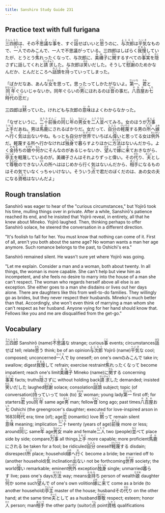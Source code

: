 ```yaml
---
title: Sanshiro Study Guide 231
---
```


## Practice text with full furigana

<p>
<ruby><rb>三四郎</rb><rt>さんしろう</rt></ruby>は、その<ruby><rb>不思議</rb><rt>ふしぎ</rt></ruby>な<ruby><rb>事</rb><rt>こと</rt></ruby>を、すぐ<ruby><rb>話</rb><rt>はな</rt></ruby>せばいいと<ruby><rb>思</rb><rt>おも</rt></ruby>うのに、<ruby><rb>与次郎</rb><rt>よじろう</rt></ruby>は<ruby><rb>平気</rb><rt>へいき</rt></ruby>なもので、<ruby><rb>一人</rb><rt>ひとり</rt></ruby>でのみこんで、一人で不思議がっている。三四郎はしばらく<ruby><rb>我慢</rb><rt>がまん</rt></ruby>していたが、とうとう<ruby><rb>焦</rb><rt>じ</rt></ruby>れったくなって、与次郎に、<ruby><rb>美禰子</rb><rt>みねこ</rt></ruby>に<ruby><rb>関</rb><rt>かん</rt></ruby>するすべての<ruby><rb>事実</rb><rt>じじつ</rt></ruby>を<ruby><rb>隠</rb><rt>かく</rt></ruby>さずに話してくれと<ruby><rb>請求</rb><rt>せいきゅう</rt></ruby>した。与次郎は<ruby><rb>笑</rb><rt>わら</rt></ruby>いだした。そうして<ruby><rb>慰謝</rb><rt>いしゃ</rt></ruby>のためかなんだか、とんだところへ<ruby><rb>話頭</rb><rt>わとう</rt></ruby>を<ruby><rb>持</rb><rt>も</rt></ruby>っていってしまった。
</p>

<p>
「ばかだなあ、あんな<ruby><rb>女</rb><rt>おんな</rt></ruby>を思って。思ったってしかたがないよ。<ruby><rb>第一</rb><rt>だいいち</rt></ruby>、<ruby><rb>君</rb><rt>きみ</rt></ruby>と<ruby><rb>同年</rb><rt>おないどし</rt></ruby>ぐらいじゃないか。同年ぐらいの<ruby><rb>男</rb><rt>おとこ</rt></ruby>にほれるのは<ruby><rb>昔</rb><rt>むかし</rt></ruby>の事だ。<ruby><rb>八百屋</rb><rt>やおや</rt></ruby>お<ruby><rb>七</rb><rt>しち</rt></ruby><ruby><rb>時代</rb><rt>じだい</rt></ruby>の<ruby><rb>恋</rb><rt>こい</rt></ruby>だ」
</p>

<p>
三四郎は<ruby><rb>黙</rb><rt>だま</rt></ruby>っていた。けれども与次郎の<ruby><rb>意味</rb><rt>いみ</rt></ruby>はよくわからなかった。
</p>

<p>
「なぜというに。<ruby><rb>二十</rb><rt>はたち</rt></ruby><ruby><rb>前後</rb><rt>ぜんご</rt></ruby>の<ruby><rb>同</rb><rt>おな</rt></ruby>じ<ruby><rb>年</rb><rt>とし</rt></ruby>の<ruby><rb>男女</rb><rt>なんにょ</rt></ruby>を<ruby><rb>二人</rb><rt>ふたり</rt></ruby><ruby><rb>並</rb><rt>なら</rt></ruby>べてみろ。女のほうが<ruby><rb>万事</rb><rt>ばんじ</rt></ruby><ruby><rb>上手</rb><rt>うわて</rt></ruby>だあね。男は<ruby><rb>馬鹿</rb><rt>ばか</rt></ruby>にされるばかりだ。女だって、<ruby><rb>自分</rb><rt>じぶん</rt></ruby>の<ruby><rb>軽蔑</rb><rt>けいべつ</rt></ruby>する男の<ruby><rb>所</rb><rt>ところ</rt></ruby>へ<ruby><rb>嫁</rb><rt>よめ</rt></ruby>へ<ruby><rb>行</rb><rt>ゆ</rt></ruby>く<ruby><rb>気</rb><rt>き</rt></ruby>は<ruby><rb>出</rb><rt>で</rt></ruby>ないやね。もっとも自分が<ruby><rb>世界</rb><rt>せかい</rt></ruby>でいちばん<ruby><rb>偉</rb><rt>えら</rt></ruby>いと思ってる女は<ruby><rb>例外</rb><rt>れいがい</rt></ruby>だ。軽蔑する所へ行かなければ<ruby><rb>独身</rb><rt>どくしん</rt></ruby>で<ruby><rb>暮</rb><rt>く</rt></ruby>らすよりほかに<ruby><rb>方法</rb><rt>ほうほう</rt></ruby>はないんだから。よく<ruby><rb>金持</rb><rt>かねも</rt></ruby>ちの<ruby><rb>娘</rb><rt>むすめ</rt></ruby>や<ruby><rb>何</rb><rt>なん</rt></ruby>かにそんなのがあるじゃないか、<ruby><rb>望</rb><rt>のぞ</rt></ruby>んで<ruby><rb>嫁</rb><rt>よめ</rt></ruby>に<ruby><rb>来</rb><rt>き</rt></ruby>ておきながら、<ruby><rb>亭主</rb><rt>ていしゅ</rt></ruby>を軽蔑しているのが。美禰子さんはそれよりずっと偉い。その<ruby><rb>代</rb><rt>かわ</rt></ruby>り、<ruby><rb>夫</rb><rt>おっと</rt></ruby>として<ruby><rb>尊敬</rb><rt>そんけい</rt></ruby>のできない<ruby><rb>人</rb><rt>ひと</rt></ruby>の所へははじめから行く気はないんだから、<ruby><rb>相手</rb><rt>あいて</rt></ruby>になるものはその気でいなくっちゃいけない。そういう<ruby><rb>点</rb><rt>てん</rt></ruby>で君だのぼくだのは、あの女の夫になる<ruby><rb>資格</rb><rt>しかく</rt></ruby>はないんだよ」
</p>


## Rough translation

Sanshirō was eager to hear of the "curious circumstances," but Yojirō took his time, mulling things over in private. After a while, Sanshirō's patience reached its end, and he insisted that Yojirō reveal, in entirety, all that he knew about Mineko. Yojirō laughed. Then, thinking perhaps to offer Sanshirō solace, he steered the conversation in a different direction.

"It's foolish to fall for her. You must know that nothing can come of it. First of all, aren't you both about the same age? No woman wants a man her age anymore. Such romance belongs to the past, to Oshichi's era."

Sanshirō remained silent. He wasn't sure yet where Yojirō was going.

"Let me explain. Consider a man and a woman, both about twenty. In all things, the woman is more capable. She can't help but view him as incompetent, and she feels no desire to marry into the house of a man she can't respect. The woman who regards herself above all else is an exception. She either goes to a man she disdains or lives out her days alone. There are daughters like this from well-to-do families. They willingly go as brides, but they never respect their husbands. Mineko's much better than that. Accordingly, she won't even think of marrying a man whom she can't respect as her husband. Anyone vying for her hand should know that. Fellows like you and me are disqualified from the get-go."     


## Vocabulary

<p>
<span class="vocabstudy"><ruby><rb>三四郎</rb><rt>さんしろう</rt></ruby>&nbsp;Sanshirō (name)</span><span class="vocabstudy"><ruby><rb>不思議</rb><rt>ふしぎ</rt></ruby>な&nbsp;strange; curious</span><span class="vocabstudy"><ruby><rb>事</rb><rt>こと</rt></ruby>&nbsp;events; circumstances</span><span class="vocabstudy"><ruby><rb>話</rb><rt>はな</rt></ruby>せば&nbsp;tell; relate</span><span class="vocabstudy"><ruby><rb>思</rb><rt>おも</rt></ruby>う&nbsp;think; be of an opinion</span><span class="vocabstudy"><ruby><rb>与次郎</rb><rt>よじろう</rt></ruby>&nbsp;Yojirō (name)</span><span class="vocabstudy"><ruby><rb>平気</rb><rt>へいき</rt></ruby>な&nbsp;cool; composed; unconcerned</span><span class="vocabstudy"><ruby><rb>一人</rb><rt>ひとり</rt></ruby>で&nbsp;by oneself; on one's own</span><span class="vocabstudy">のみこんで&nbsp;take in; swallow; digest</span><span class="vocabstudy"><ruby><rb>我慢</rb><rt>がまん</rt></ruby>して&nbsp;refrain; exercise restraint</span><span class="vocabstudy"><ruby><rb>焦</rb><rt>じ</rt></ruby>れったくなって&nbsp;become impatient; reach one's limit</span><span class="vocabstudy"><ruby><rb>美禰子</rb><rt>みねこ</rt></ruby>&nbsp;Mineko (name)</span><span class="vocabstudy">に<ruby><rb>関</rb><rt>かん</rt></ruby>する&nbsp;concerning</span><span class="vocabstudy"><ruby><rb>事実</rb><rt>じじつ</rt></ruby>&nbsp;facts; truths</span><span class="vocabstudy"><ruby><rb>隠</rb><rt>かく</rt></ruby>さずに&nbsp;without holding back</span><span class="vocabstudy"><ruby><rb>請求</rb><rt>せいきゅう</rt></ruby>した&nbsp;demanded; insisted</span><span class="vocabstudy"><ruby><rb>笑</rb><rt>わら</rt></ruby>いだした&nbsp;laughed</span><span class="vocabstudy"><ruby><rb>慰謝</rb><rt>いしゃ</rt></ruby>&nbsp;solace; consolation</span><span class="vocabstudy"><ruby><rb>話頭</rb><rt>わとう</rt></ruby>&nbsp;subject; topic (of conversation)</span><span class="vocabstudy"><ruby><rb>持</rb><rt>も</rt></ruby>っていって&nbsp;took (to)</span>
<span class="vocabstudy"><ruby><rb>女</rb><rt>おんな</rt></ruby>&nbsp;woman; young lady</span><span class="vocabstudy"><ruby><rb>第一</rb><rt>だいいち</rt></ruby>&nbsp;first off; for starters</span><span class="vocabstudy"><ruby><rb>君</rb><rt>きみ</rt></ruby>&nbsp;you</span><span class="vocabstudy"><ruby><rb>同年</rb><rt>おないどし</rt></ruby>&nbsp;same age</span><span class="vocabstudy"><ruby><rb>男</rb><rt>おとこ</rt></ruby>&nbsp;man; fellow</span><span class="vocabstudy"><ruby><rb>昔</rb><rt>むかし</rt></ruby>&nbsp;long ago; past times</span><span class="vocabstudy"><ruby><rb>八百屋</rb><rt>やおや</rt></ruby>お<ruby><rb>七</rb><rt>しち</rt></ruby>&nbsp;Oshichi (the greengrocer's daughter; executed for love-inspired arson in 1683)</span><span class="vocabstudy"><ruby><rb>時代</rb><rt>じだい</rt></ruby>&nbsp;era; time (of); age</span><span class="vocabstudy"><ruby><rb>恋</rb><rt>こい</rt></ruby>&nbsp;(romantic) love</span>
<span class="vocabstudy"><ruby><rb>黙</rb><rt>だま</rt></ruby>って&nbsp;remain silent</span><span class="vocabstudy"><ruby><rb>意味</rb><rt>いみ</rt></ruby>&nbsp;meaning; implication</span>
<span class="vocabstudy"><ruby><rb>二十</rb><rt>はたち</rt></ruby>&nbsp;twenty (years of age)</span><span class="vocabstudy"><ruby><rb>前後</rb><rt>ぜんご</rt></ruby>&nbsp;more or less; around</span><span class="vocabstudy"><ruby><rb>同</rb><rt>おな</rt></ruby>じ&nbsp;same</span><span class="vocabstudy"><ruby><rb>年</rb><rt>とし</rt></ruby>&nbsp;age</span><span class="vocabstudy"><ruby><rb>男女</rb><rt>なんにょ</rt></ruby>&nbsp;male and female</span><span class="vocabstudy"><ruby><rb>二人</rb><rt>ふたり</rt></ruby>&nbsp;two (people)</span><span class="vocabstudy"><ruby><rb>並</rb><rt>なら</rt></ruby>べて&nbsp;place side by side; compare</span><span class="vocabstudy"><ruby><rb>万事</rb><rt>ばんじ</rt></ruby>&nbsp;all things</span><span class="vocabstudy"><ruby><rb>上手</rb><rt>うわて</rt></ruby>&nbsp;more capable; more proficient</span><span class="vocabstudy"><ruby><rb>馬鹿</rb><rt>ばか</rt></ruby>にされる&nbsp;be taken for a fool; be ridiculed</span><span class="vocabstudy"><ruby><rb>自分</rb><rt>じぶん</rt></ruby>&nbsp;oneself</span><span class="vocabstudy"><ruby><rb>軽蔑</rb><rt>けいべつ</rt></ruby>する&nbsp;disdain; disrespect</span><span class="vocabstudy"><ruby><rb>所</rb><rt>ところ</rt></ruby>&nbsp;place; household</span><span class="vocabstudy"><ruby><rb>嫁</rb><rt>よめ</rt></ruby>へ<ruby><rb>行</rb><rt>ゆ</rt></ruby>く&nbsp;become a bride; be married off to (another household)</span><span class="vocabstudy"><ruby><rb>気</rb><rt>き</rt></ruby>&nbsp;inclination</span><span class="vocabstudy"><ruby><rb>出</rb><rt>で</rt></ruby>ない&nbsp;not be forthcoming</span><span class="vocabstudy"><ruby><rb>世界</rb><rt>せかい</rt></ruby>&nbsp;society; the world</span><span class="vocabstudy"><ruby><rb>偉</rb><rt>えら</rt></ruby>い&nbsp;remarkable; eminent</span><span class="vocabstudy"><ruby><rb>例外</rb><rt>れいがい</rt></ruby>&nbsp;exception</span><span class="vocabstudy"><ruby><rb>独身</rb><rt>どくしん</rt></ruby>&nbsp;single; unmarried</span><span class="vocabstudy"><ruby><rb>暮</rb><rt>く</rt></ruby>らす&nbsp;live; pass one's days</span><span class="vocabstudy"><ruby><rb>方法</rb><rt>ほうほう</rt></ruby>&nbsp;way; means</span><span class="vocabstudy"><ruby><rb>金持</rb><rt>かねも</rt></ruby>ち&nbsp;person of wealth</span><span class="vocabstudy"><ruby><rb>娘</rb><rt>むすめ</rt></ruby>&nbsp;daughter</span><span class="vocabstudy"><ruby><rb>何</rb><rt>なん</rt></ruby>か&nbsp;some such</span><span class="vocabstudy"><ruby><rb>望</rb><rt>のぞ</rt></ruby>んで&nbsp;of one's own volition</span><span class="vocabstudy"><ruby><rb>嫁</rb><rt>よめ</rt></ruby>に<ruby><rb>来</rb><rt>き</rt></ruby>て&nbsp;come as a bride (to another household)</span><span class="vocabstudy"><ruby><rb>亭主</rb><rt>ていしゅ</rt></ruby>&nbsp;master of the house; husband</span><span class="vocabstudy">その<ruby><rb>代</rb><rt>かわ</rt></ruby>り&nbsp;on the other hand; at the same time</span><span class="vocabstudy"><ruby><rb>夫</rb><rt>おっと</rt></ruby>として&nbsp;as a husband</span><span class="vocabstudy"><ruby><rb>尊敬</rb><rt>そんけい</rt></ruby>&nbsp;respect; esteem; honor</span><span class="vocabstudy"><ruby><rb>人</rb><rt>ひと</rt></ruby>&nbsp;person; man</span><span class="vocabstudy"><ruby><rb>相手</rb><rt>あいて</rt></ruby>&nbsp;the other party (suitor)</span><span class="vocabstudy"><ruby><rb>点</rb><rt>てん</rt></ruby>&nbsp;point</span><span class="vocabstudy"><ruby><rb>資格</rb><rt>しかく</rt></ruby>&nbsp;qualifications</span>
</p>
